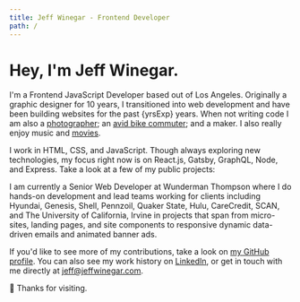 ```yaml
---
title: Jeff Winegar - Frontend Developer
path: /
---
```




<SEO
  title={props.pageContext.frontmatter.title}
  path={props.pageContext.frontmatter.path}
/>


# Hey, I'm Jeff Winegar.

<p>I'm a Frontend JavaScript Developer based out of Los Angeles. Originally a graphic designer for 10 years, I transitioned into web development and have been building websites for the past {yrsExp} years. When not writing code I am also a <a href="https://www.instagram.com/jeff_winegar/">photographer</a>; an <a href="https://www.strava.com/athletes/1123257">avid bike commuter</a>; and a maker. I also really enjoy music and <a href="https://letterboxd.com/jeff_winegar/films/">movies</a>.</p>

I work in HTML, CSS, and JavaScript. Though always exploring new technologies, my focus right now is on React.js, Gatsby, GraphQL, Node, and Express. Take a look at a few of my public projects:

<GithubRepos />

I am currently a Senior Web Developer at Wunderman Thompson where I do hands-on development and lead teams working for clients including Hyundai, Genesis, Shell, Pennzoil, Quaker State, Hulu, CareCredit, SCAN, and The University of California, Irvine in projects that span from micro-sites, landing pages, and site components to responsive dynamic data-driven emails and animated banner ads.

If you'd like to see more of my contributions, take a look on [my GitHub profile](https://github.com/jeffwinegar). You can also see my work history on [LinkedIn](https://www.linkedin.com/in/jeffwinegar), or get in touch with me directly at [jeff@jeffwinegar.com](mailto:jeff@jeffwinegar.com).

👋 Thanks for visiting.